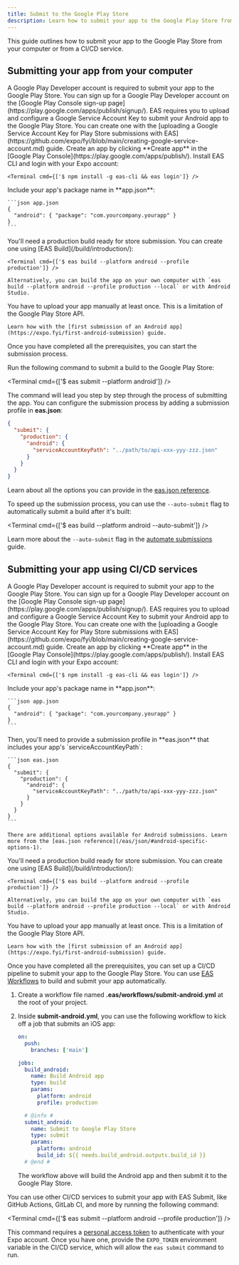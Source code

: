 ```yaml
---
title: Submit to the Google Play Store
description: Learn how to submit your app to the Google Play Store from your computer and CI/CD services.
---
```



This guide outlines how to submit your app to the Google Play Store from your computer or from a CI/CD service.

## Submitting your app from your computer

<Prerequisites numberOfRequirements={7}>
  <Requirement number={1} title="Sign up for a Google Play Developer account">
    A Google Play Developer account is required to submit your app to the Google Play Store. You can sign up for a Google Play Developer account on the [Google Play Console sign-up page](https://play.google.com/apps/publish/signup/).
  </Requirement>
  <Requirement number={2} title="Create a Google Service Account">
    EAS requires you to upload and configure a Google Service Account Key to submit your Android app to the Google Play Store. You can create one with the [uploading a Google Service Account Key for Play Store submissions with EAS](https://github.com/expo/fyi/blob/main/creating-google-service-account.md) guide.
  </Requirement>
  <Requirement number={3} title="Create an app on Google Play Console">
    Create an app by clicking **Create app** in the [Google Play Console](https://play.google.com/apps/publish/).
  </Requirement>
  <Requirement number={4} title="Install EAS CLI and authenticate with your Expo account">
    Install EAS CLI and login with your Expo account:
    
    <Terminal cmd={['$ npm install -g eas-cli && eas login']} />
  </Requirement>
  <Requirement number={5} title="Include a package name in app.json">
    Include your app's package name in **app.json**:

    ```json app.json
    {
      "android": { "package": "com.yourcompany.yourapp" }
    }
    ```

  </Requirement>
  <Requirement number={6} title="Build a production app">
    You'll need a production build ready for store submission. You can create one using [EAS Build](/build/introduction/):
    
    <Terminal cmd={['$ eas build --platform android --profile production']} />

    Alternatively, you can build the app on your own computer with `eas build --platform android --profile production --local` or with Android Studio.

  </Requirement>
  <Requirement number={7} title="Upload your app manually at least once">
    You have to upload your app manually at least once. This is a limitation of the Google Play Store API.

    Learn how with the [first submission of an Android app](https://expo.fyi/first-android-submission) guide.

  </Requirement>
</Prerequisites>

Once you have completed all the prerequisites, you can start the submission process.

Run the following command to submit a build to the Google Play Store:

<Terminal cmd={['$ eas submit --platform android']} />

The command will lead you step by step through the process of submitting the app. You can configure the submission process by adding a submission profile in **eas.json**:

```json eas.json
{
  "submit": {
    "production": {
      "android": {
        "serviceAccountKeyPath": "../path/to/api-xxx-yyy-zzz.json"
      }
    }
  }
}
```

Learn about all the options you can provide in the [eas.json reference](/eas/json/#android-specific-options-1).

To speed up the submission process, you can use the `--auto-submit` flag to automatically submit a build after it's built:

<Terminal cmd={['$ eas build --platform android --auto-submit']} />

Learn more about the `--auto-submit` flag in the [automate submissions](/build/automate-submissions/) guide.

## Submitting your app using CI/CD services

<Prerequisites numberOfRequirements={8}>
  <Requirement number={1} title="Sign up for a Google Play Developer account">
    A Google Play Developer account is required to submit your app to the Google Play Store. You can sign up for a Google Play Developer account on the [Google Play Console sign-up page](https://play.google.com/apps/publish/signup/).
  </Requirement>
  <Requirement number={2} title="Create a Google Service Account">
    EAS requires you to upload and configure a Google Service Account Key to submit your Android app to the Google Play Store. You can create one with the [uploading a Google Service Account Key for Play Store submissions with EAS](https://github.com/expo/fyi/blob/main/creating-google-service-account.md) guide.
  </Requirement>
  <Requirement number={3} title="Create an app on Google Play Console">
    Create an app by clicking **Create app** in the [Google Play Console](https://play.google.com/apps/publish/).
  </Requirement>
  <Requirement number={4} title="Install EAS CLI and authenticate with your Expo account">
    Install EAS CLI and login with your Expo account:
    
    <Terminal cmd={['$ npm install -g eas-cli && eas login']} />
  </Requirement>
  <Requirement number={5} title="Include a package name in app.json">
    Include your app's package name in **app.json**:

    ```json app.json
    {
      "android": { "package": "com.yourcompany.yourapp" }
    }
    ```

  </Requirement>
  <Requirement number={6} title="Provide a submission profile in eas.json">
    Then, you'll need to provide a submission profile in **eas.json** that includes your app's `serviceAccountKeyPath`:

    ```json eas.json
    {
      "submit": {
        "production": {
          "android": {
            "serviceAccountKeyPath": "../path/to/api-xxx-yyy-zzz.json"
          }
        }
      }
    }
    ```

    There are additional options available for Android submissions. Learn more from the [eas.json reference](/eas/json/#android-specific-options-1).

  </Requirement>
  <Requirement number={7} title="Build a production app">
    You'll need a production build ready for store submission. You can create one using [EAS Build](/build/introduction/):
    
    <Terminal cmd={['$ eas build --platform android --profile production']} />

    Alternatively, you can build the app on your own computer with `eas build --platform android --profile production --local` or with Android Studio.

  </Requirement>
  <Requirement number={8} title="Upload your app manually at least once">
    You have to upload your app manually at least once. This is a limitation of the Google Play Store API.

    Learn how with the [first submission of an Android app](https://expo.fyi/first-android-submission) guide.

  </Requirement>
</Prerequisites>

Once you have completed all the prerequisites, you can set up a CI/CD pipeline to submit your app to the Google Play Store. You can use [EAS Workflows](/eas-workflows/get-started/) to build and submit your app automatically.

1. Create a workflow file named **.eas/workflows/submit-android.yml** at the root of your project.
2. Inside **submit-android.yml**, you can use the following workflow to kick off a job that submits an iOS app:

   ```yaml .eas/workflows/submit-android.yml
   on:
     push:
       branches: ['main']

   jobs:
     build_android:
       name: Build Android app
       type: build
       params:
         platform: android
         profile: production

     # @info #
     submit_android:
       name: Submit to Google Play Store
       type: submit
       params:
         platform: android
         build_id: ${{ needs.build_android.outputs.build_id }}
     # @end #
   ```

   The workflow above will build the Android app and then submit it to the Google Play Store.

You can use other CI/CD services to submit your app with EAS Submit, like GitHub Actions, GitLab CI, and more by running the following command:

<Terminal cmd={['$ eas submit --platform android --profile production']} />

This command requires a [personal access token](/accounts/programmatic-access/#personal-access-tokens) to authenticate with your Expo account. Once you have one, provide the `EXPO_TOKEN` environment variable in the CI/CD service, which will allow the `eas submit` command to run.
